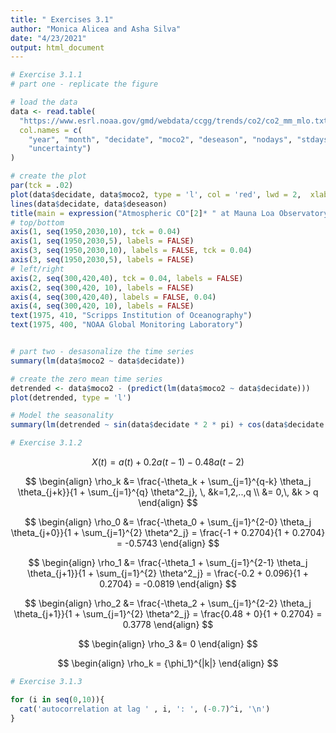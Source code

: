 ```yaml
---
title: " Exercises 3.1"
author: "Monica Alicea and Asha Silva"
date: "4/23/2021"
output: html_document
---
```

```r
# Exercise 3.1.1
# part one - replicate the figure 

# load the data
data <- read.table(
  "https://www.esrl.noaa.gov/gmd/webdata/ccgg/trends/co2/co2_mm_mlo.txt",
  col.names = c(
    "year", "month", "decidate", "moco2", "deseason", "nodays", "stdays",
    "uncertainty")
)

# create the plot 
par(tck = .02)
plot(data$decidate, data$moco2, type = 'l', col = 'red', lwd = 2,  xlab = "Year", ylab = "parts per million (ppm)", las = 1)
lines(data$decidate, data$deseason)
title(main = expression("Atmospheric CO"[2]* " at Mauna Loa Observatory"))
# top/bottom
axis(1, seq(1950,2030,10), tck = 0.04)
axis(1, seq(1950,2030,5), labels = FALSE)
axis(3, seq(1950,2030,10), labels = FALSE, tck = 0.04)
axis(3, seq(1950,2030,5), labels = FALSE)
# left/right
axis(2, seq(300,420,40), tck = 0.04, labels = FALSE)
axis(2, seq(300,420, 10), labels = FALSE)
axis(4, seq(300,420,40), labels = FALSE, 0.04)
axis(4, seq(300,420, 10), labels = FALSE)
text(1975, 410, "Scripps Institution of Oceanography")
text(1975, 400, "NOAA Global Monitoring Laboratory")


# part two - desasonalize the time series
summary(lm(data$moco2 ~ data$decidate))

# create the zero mean time series 
detrended <- data$moco2 - (predict(lm(data$moco2 ~ data$decidate)))
plot(detrended, type = 'l')

# Model the seasonality 
summary(lm(detrended ~ sin(data$decidate * 2 * pi) + cos(data$decidate * 2 * pi)))
```

```r
# Exercise 3.1.2
```
$$
X(t) = a(t) + 0.2 a(t-1) - 0.48 a(t-2)
$$

$$
\begin{align}
\rho_k &= \frac{-\theta_k + \sum_{j=1}^{q-k} \theta_j \theta_{j+k}}{1 + \sum_{j=1}^{q} \theta^2_j}, \, &k=1,2,..,q \\
&= 0,\, &k > q
\end{align}
$$

$$
\begin{align}
\rho_0 &= \frac{-\theta_0 + \sum_{j=1}^{2-0} \theta_j \theta_{j+0}}{1 + \sum_{j=1}^{2} \theta^2_j} = \frac{-1 + 0.2704}{1 + 0.2704} = -0.5743
\end{align}
$$

$$
\begin{align}
\rho_1 &= \frac{-\theta_1 + \sum_{j=1}^{2-1} \theta_j \theta_{j+1}}{1 + \sum_{j=1}^{2} \theta^2_j} = \frac{-0.2 + 0.096}{1 + 0.2704} = -0.0819
\end{align}
$$

$$
\begin{align}
\rho_2 &= \frac{-\theta_2 + \sum_{j=1}^{2-2} \theta_j \theta_{j+1}}{1 + \sum_{j=1}^{2} \theta^2_j} = \frac{0.48 + 0}{1 + 0.2704} = 0.3778  
\end{align}
$$

$$
\begin{align}
\rho_3 &= 0
\end{align}
$$


$$
\begin{align}
\rho_k = {\phi_1}^{|k|}
\end{align}
$$



```r
# Exercise 3.1.3

for (i in seq(0,10)){
  cat('autocorrelation at lag ' , i, ': ', (-0.7)^i, '\n')
}

```
